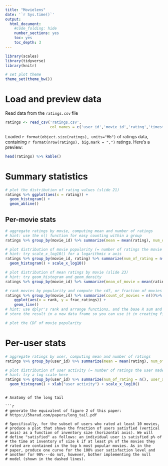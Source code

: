 ---
title: "Movielens"
date: '`r Sys.time()`'
output:
  html_document:
    #code_folding: hide
    number_sections: yes
    toc: yes
    toc_depth: 3
---

```{r setup, include=FALSE}
library(scales)
library(tidyverse)
library(knitr)

# set plot theme
theme_set(theme_bw())
```

# Load and preview data

Read data from the `ratings.csv` file
```{r load-data}
ratings <- read_csv('ratings.csv',
                    col_names = c('user_id','movie_id','rating','timestamp'))
```

Loaded `r format(object.size(ratings), units="Mb")` of ratings data, containing `r format(nrow(ratings), big.mark = ",")` ratings. Here's a preview:
```{r preview-data}
head(ratings) %>% kable()
```

# Summary statistics

```{r dist-ratings}
# plot the distribution of rating values (slide 21)
ratings %>% ggplot(aes(x = rating)) + 
  geom_histogram() +
  geom_abline()
```

## Per-movie stats

```{r aggregate-by-movie}
# aggregate ratings by movie, computing mean and number of ratings
# hint: use the n() function for easy counting within a group
ratings %>% group_by(movie_id) %>% summarize(mean = mean(rating), num_of_rating = n()) 
```

```{r dist-movie-popularity}
# plot distribution of movie popularity (= number of ratings the movie received)
# hint: try scale_x_log10() for a logarithmic x axis
ratings %>% group_by(movie_id, rating) %>% summarize(num_of_rating = n(), movie_pop = num_of_rating ) %>% ggplot(aes(x = movie_pop)) + 
  geom_histogram() + scale_x_log10()
```

```{r dist-mean-ratings-by-movie}
# plot distribution of mean ratings by movie (slide 23)
# hint: try geom_histogram and geom_density
ratings %>% group_by(movie_id) %>% summarize(mean_of_movie = mean(rating)) %>% ggplot(aes(x = mean_of_movie)) + geom_histogram() + xlab("mean ratings") + ylab("amount of ratings")

```

```{r cdf-movie-pop}
# rank movies by popularity and compute the cdf, or fraction of movies covered by the top-k moves (slide 25)
ratings %>% group_by(movie_id) %>% summarize(count_of_movies = n())%>% arrange(desc(count_of_movies)) %>% mutate(rank = row_number(), frac_ratings = cumsum(count_of_movies) / sum(count_of_movies))%>%
    ggplot(aes(x = rank, y = frac_ratings)) +
    geom_line()
# hint: use dplyr's rank and arrange functions, and the base R sum and cumsum functions
# store the result in a new data frame so you can use it in creating figure 2 from the paper below

# plot the CDF of movie popularity
```


# Per-user stats

```{r aggregate-by-user}
# aggregate ratings by user, computing mean and number of ratings
ratings %>% group_by(user_id) %>% summarize(mean = mean(rating), num_of_rating = n()) 
```

```{r dist-user-activity}
# plot distribution of user activity (= number of ratings the user made)
# hint: try a log scale here
ratings %>% group_by(user_id) %>% summarize(num_of_rating = n(), user_act = num_of_rating ) %>% ggplot(aes(x = user_act)) + 
  geom_histogram() + xlab("user activity") + scale_x_log10()
``` 
```

# Anatomy of the long tail

```{r long-tail}
# generate the equivalent of figure 2 of this paper:
# https://5harad.com/papers/long_tail.pdf

# Specifically, for the subset of users who rated at least 10 movies,
# produce a plot that shows the fraction of users satisfied (vertical
# axis) as a function of inventory size (horizontal axis). We will
# define "satisfied" as follows: an individual user is satisfied p% of
# the time at inventory of size k if at least p% of the movies they
# rated are contained in the top k most popular movies. As in the
# paper, produce one curve for the 100% user satisfaction level and
# another for 90%---do not, however, bother implementing the null
# model (shown in the dashed lines).
```
